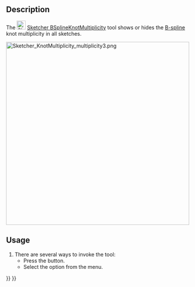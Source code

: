 <languages/>
<translate>

<!--T:12-->
{{Docnav
|[[Sketcher_BSplineComb|Show/hide B-spline curvature comb]]
|[[Sketcher_BSplinePoleWeight|Show/hide B-spline control point weight]]
|[[Sketcher_Workbench|Sketcher]]
|IconL=Sketcher_BSplineComb.svg
|IconR=Sketcher_BSplinePoleWeight.svg
|IconC=Workbench_Sketcher.svg
}}

<!--T:1-->
{{GuiCommand
|Name=Sketcher BSplineKnotMultiplicity
|MenuLocation=Sketch → Visual Helpers → Toggle B-Spline Information Layer → Show/hide B-spline knot multiplicity
|Workbenches=[[Sketcher_Workbench|Sketcher]]
|Version=0.17
|SeeAlso=[[Sketcher_CreateBSpline|Sketcher CreateBSpline]]
}}

==Description== <!--T:4-->

<!--T:9-->
The [[Image:Sketcher_BSplineKnotMultiplicity.svg|24px]] [[Sketcher_BSplineKnotMultiplicity|Sketcher BSplineKnotMultiplicity]] tool shows or hides the [[B-Splines|B-spline]] knot multiplicity in all sketches.

</translate>
[[File:Sketcher_KnotMultiplicity_multiplicity3.png|500px]]
<translate>
<!--T:17-->
{{Caption|The numbers (1), (3) and (4) (green, in round brackets) refer to the [[Sketcher_BSplineIncreaseKnotMultiplicity|multiplicity]] of the knot points.}}

==Usage== <!--T:5-->

<!--T:15-->
# There are several ways to invoke the tool:
#* Press the {{Button|[[Image:Sketcher_BSplineKnotMultiplicity.svg|16px]] [[Sketcher_BSplineKnotMultiplicity|B-spline knot multiplicity]]}} button.
#* Select the {{MenuCommand|Sketch → Visual Helpers → Toggle B-Spline Information Layer → [[Image:Sketcher_BSplineKnotMultiplicity.svg|16px]] B-spline knot multiplicity}} option from the menu.


<!--T:8-->
{{Docnav
|[[Sketcher_BSplineComb|Show/hide B-spline curvature comb]]
|[[Sketcher_BSplinePoleWeight|Show/hide B-spline control point weight]]
|[[Sketcher_Workbench|Sketcher]]
|IconL=Sketcher_BSplineComb.svg
|IconR=Sketcher_BSplinePoleWeight.svg
|IconC=Workbench_Sketcher.svg
}}

</translate>
{{Sketcher_Tools_navi{{#translation:}}}}
{{Userdocnavi{{#translation:}}}}